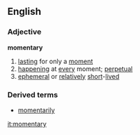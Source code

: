 ==English==

===Adjective===
'''momentary'''
# [[lasting]] for only a [[moment]]
# [[happening]] at [[every]] moment; [[perpetual]]
# [[ephemeral]] or [[relatively]] [[short]]-[[lived]]

===Derived terms===
*[[momentarily]]

[[it:momentary]]